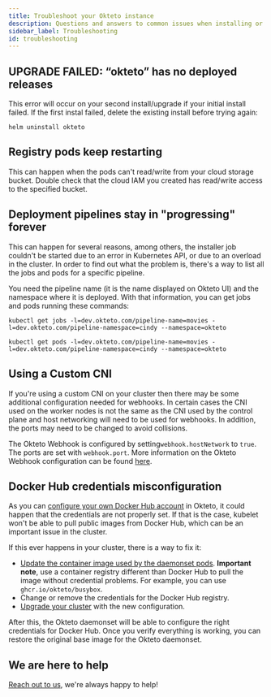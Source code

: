 ```yaml
---
title: Troubleshoot your Okteto instance
description: Questions and answers to common issues when installing or upgrading your Okteto instance
sidebar_label: Troubleshooting
id: troubleshooting
---
```


## UPGRADE FAILED: “okteto” has no deployed releases

This error will occur on your second install/upgrade if your initial install failed. If the first instal failed, delete the existing install before trying again:

```
helm uninstall okteto
```

## Registry pods keep restarting

This can happen when the pods can't read/write from your cloud storage bucket. Double check that the cloud IAM you created has read/write access to the specified bucket.

## Deployment pipelines stay in "progressing" forever

This can happen for several reasons, among others, the installer job couldn't be started due to an error in Kubernetes API, or due to an overload in the cluster.
In order to find out what the problem is, there's a way to list all the jobs and pods for a specific pipeline.

You need the pipeline name (it is the name displayed on Okteto UI) and the namespace where it is deployed. With that information, you can get jobs and pods running these commands:

```console
kubectl get jobs -l=dev.okteto.com/pipeline-name=movies -l=dev.okteto.com/pipeline-namespace=cindy --namespace=okteto
```

```console
kubectl get pods -l=dev.okteto.com/pipeline-name=movies -l=dev.okteto.com/pipeline-namespace=cindy --namespace=okteto
```

## Using a Custom CNI

If you're using a custom CNI on your cluster then there may be some additional configuration needed for webhooks.
In certain cases the CNI used on the worker nodes is not the same as the CNI used by the control plane and host networking will need to be used for webhooks.
In addition, the ports may need to be changed to avoid collisions.

The Okteto Webhook is configured by setting`webhook.hostNetwork` to `true`. The ports are set with `webhook.port`.
More information on the Okteto Webhook configuration can be found [here](self-hosted/helm-configuration.mdx#webhook).

## Docker Hub credentials misconfiguration

As you can [configure your own Docker Hub account](admin/dashboard.mdx#registry-credentials) in Okteto, it could happen that the credentials are not properly set. If that is the case, kubelet won't be able to pull public images from Docker Hub, which can be an important issue in the cluster.

If this ever happens in your cluster, there is a way to fix it:
- [Update the container image used by the daemonset pods](self-hosted/helm-configuration.mdx#daemonset). **Important note**, use a container registry different than Docker Hub to pull the image without credential problems. For example, you can use `ghcr.io/okteto/busybox`.
- Change or remove the credentials for the Docker Hub registry.
- [Upgrade your cluster](self-hosted/manage/upgrade.mdx) with the new configuration.

After this, the Okteto daemonset will be able to configure the right credentials for Docker Hub. Once you verify everything is working, you can restore the original base image for the Okteto daemonset.

## We are here to help

[Reach out to us](https://community.okteto.com/), we're always happy to help!